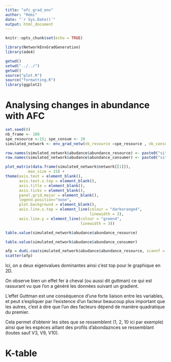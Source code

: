 ```yaml
---
title: "afc_grad_env"
author: "Rémi"
date: "`r Sys.Date()`"
output: html_document
---
```


```r
knitr::opts_chunk$set(echo = TRUE)
```

```r
library(NetworkEnvGradGeneration)
library(ade4)

getwd()
setwd("../../")
getwd()
source("plot.R")
source("formatting.R")
library(ggplot2)
```

# Analysing changes in abundance with AFC

```r
set.seed(0)
nb_frame <- 100
spe_resource <-15; spe_consum <- 20
simulated_network <- env_grad_netw(nb_resource =spe_resource , nb_consumer = spe_consum, nb_location = nb_frame)

row.names(simulated_network$abudance$abundance_resource) <- paste0("site",1:nb_frame)
row.names(simulated_network$abudance$abundance_consumer) <- paste0("site",1:nb_frame)
```

```r
plot_matrix(data.frame(simulated_network$network[[1]]), 
          max_size = 15) +
theme(axis.text = element_blank(),
      axis.text.x.top = element_blank(),
      axis.title = element_blank(),
      axis.ticks = element_blank(),
      panel.grid.major = element_blank(),
      legend.position="none",
      plot.background = element_blank(),
      axis.line.x.top = element_line(colour = "darkorange4",
                                     linewidth = 3),
      axis.line.y = element_line(colour = "green4", 
                                 linewidth = 3))
```

```r
table.value(simulated_network$abudance$abundance_resource)
```

```r
table.value(simulated_network$abudance$abundance_consumer)
```

```r
afp = dudi.coa(simulated_network$abudance$abundance_resource, scannf = F, nf = 2)
scatter(afp)
```

Ici, on a deux eigenvalues dominantes ainsi c'est top pour le graphique en 2D.

On observe bien un effet fer à cheval (ou aussi dit guttman) ce qui est rassurant vu que l'on a généré les données suivant un gradient.

L'effet Guttman est une conséquence d'une forte liaison entre les variables, et peut s'expliquer par l'existence d'un facteur beaucoup plus important que les autres, c'est à dire que l'un des facteurs dépend de manière quadratique du premier.

Cela permet d'obtenir les sites que se ressemblent (1, 2, 10 ici par exemple) ainsi que les espèces aillant des profils d'abondaznces se ressemblant (toutes sauf V3, V9, V10).

# K-table

```r

```


